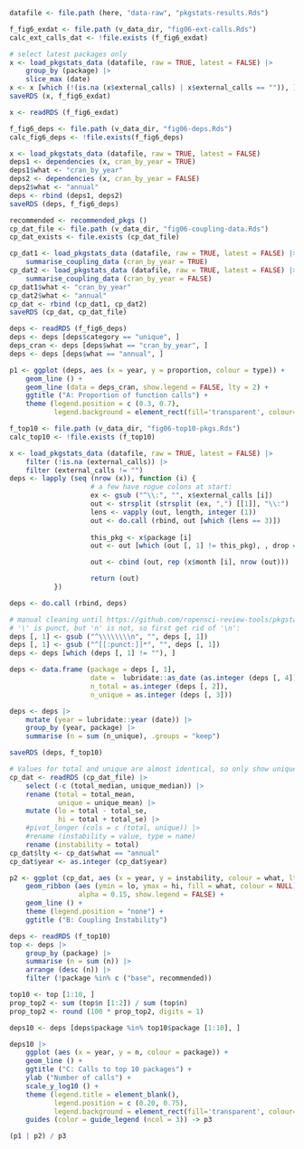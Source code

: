 
```r
datafile <- file.path (here, "data-raw", "pkgstats-results.Rds")
```

```r
f_fig6_exdat <- file.path (v_data_dir, "fig06-ext-calls.Rds")
calc_ext_calls_dat <- !file.exists (f_fig6_exdat)
```

```r
# select latest packages only
x <- load_pkgstats_data (datafile, raw = TRUE, latest = FALSE) |>
    group_by (package) |>
    slice_max (date)
x <- x [which (!(is.na (x$external_calls) | x$external_calls == "")), ]
saveRDS (x, f_fig6_exdat)
```

```r
x <- readRDS (f_fig6_exdat)
```
```r
f_fig6_deps <- file.path (v_data_dir, "fig06-deps.Rds")
calc_fig6_deps <- !file.exists(f_fig6_deps)
```

```r
x <- load_pkgstats_data (datafile, raw = TRUE, latest = FALSE)
deps1 <- dependencies (x, cran_by_year = TRUE)
deps1$what <- "cran_by_year"
deps2 <- dependencies (x, cran_by_year = FALSE)
deps2$what <- "annual"
deps <- rbind (deps1, deps2)
saveRDS (deps, f_fig6_deps)
```
```r
recommended <- recommended_pkgs ()
cp_dat_file <- file.path (v_data_dir, "fig06-coupling-data.Rds")
cp_dat_exists <- file.exists (cp_dat_file)
```

```r
cp_dat1 <- load_pkgstats_data (datafile, raw = TRUE, latest = FALSE) |>
    summarise_coupling_data (cran_by_year = TRUE)
cp_dat2 <- load_pkgstats_data (datafile, raw = TRUE, latest = FALSE) |>
    summarise_coupling_data (cran_by_year = FALSE)
cp_dat1$what <- "cran_by_year"
cp_dat2$what <- "annual"
cp_dat <- rbind (cp_dat1, cp_dat2)
saveRDS (cp_dat, cp_dat_file)
```



```r
deps <- readRDS (f_fig6_deps)
deps <- deps [deps$category == "unique", ]
deps_cran <- deps [deps$what == "cran_by_year", ]
deps <- deps [deps$what == "annual", ]

p1 <- ggplot (deps, aes (x = year, y = proportion, colour = type)) +
    geom_line () +
    geom_line (data = deps_cran, show.legend = FALSE, lty = 2) +
    ggtitle ("A: Proportion of function calls") +
    theme (legend.position = c (0.3, 0.7),
           legend.background = element_rect(fill='transparent', colour='transparent'))
```

```r
f_top10 <- file.path (v_data_dir, "fig06-top10-pkgs.Rds")
calc_top10 <- !file.exists (f_top10)
```


```r
x <- load_pkgstats_data (datafile, raw = TRUE, latest = FALSE) |>
    filter (!is.na (external_calls)) |>
    filter (external_calls != "")
deps <- lapply (seq (nrow (x)), function (i) {
                    # a few have rogue colons at start:
                    ex <- gsub ("^\\:", "", x$external_calls [i])
                    out <- strsplit (strsplit (ex, ",") [[1]], "\\:")
                    lens <- vapply (out, length, integer (1))
                    out <- do.call (rbind, out [which (lens == 3)])
                    
                    this_pkg <- x$package [i]
                    out <- out [which (out [, 1] != this_pkg), , drop = FALSE]

                    out <- cbind (out, rep (x$month [i], nrow (out)))

                    return (out)
           })

deps <- do.call (rbind, deps)

# manual cleaning until https://github.com/ropensci-review-tools/pkgstats/issues/33
# '\' is punct, but 'n' is not, so first get rid of '\n':
deps [, 1] <- gsub ("^\\\\\\\\n", "", deps [, 1])
deps [, 1] <- gsub ("^[[:punct:]]*", "", deps [, 1])
deps <- deps [which (deps [, 1] != ""), ]

deps <- data.frame (package = deps [, 1],
                    date =  lubridate::as_date (as.integer (deps [, 4])),
                    n_total = as.integer (deps [, 2]),
                    n_unique = as.integer (deps [, 3]))

deps <- deps |>
    mutate (year = lubridate::year (date)) |>
    group_by (year, package) |>
    summarise (n = sum (n_unique), .groups = "keep")

saveRDS (deps, f_top10)
```

```r
# Values for total and unique are almost identical, so only show unique
cp_dat <- readRDS (cp_dat_file) |>
    select (-c (total_median, unique_median)) |>
    rename (total = total_mean,
            unique = unique_mean) |>
    mutate (lo = total - total_se,
            hi = total + total_se) |>
    #pivot_longer (cols = c (total, unique)) |>
    #rename (instability = value, type = name)
    rename (instability = total)
cp_dat$lty <- cp_dat$what == "annual"
cp_dat$year <- as.integer (cp_dat$year)

p2 <- ggplot (cp_dat, aes (x = year, y = instability, colour = what, lty = lty)) +
    geom_ribbon (aes (ymin = lo, ymax = hi, fill = what, colour = NULL),
                 alpha = 0.15, show.legend = FALSE) +
    geom_line () +
    theme (legend.position = "none") +
    ggtitle ("B: Coupling Instability")
```

```r
deps <- readRDS (f_top10)
top <- deps |>
    group_by (package) |>
    summarise (n = sum (n)) |>
    arrange (desc (n)) |>
    filter (!package %in% c ("base", recommended))

top10 <- top [1:10, ]
prop_top2 <- sum (top$n [1:2]) / sum (top$n)
prop_top2 <- round (100 * prop_top2, digits = 1)

deps10 <- deps [deps$package %in% top10$package [1:10], ]

deps10 |>
    ggplot (aes (x = year, y = n, colour = package)) +
    geom_line () +
    ggtitle ("C: Calls to top 10 packages") +
    ylab ("Number of calls") +
    scale_y_log10 () +
    theme (legend.title = element_blank(),
           legend.position = c (0.20, 0.75),
           legend.background = element_rect(fill='transparent', colour='transparent')) +
    guides (color = guide_legend (ncol = 3)) -> p3
```

```r
(p1 | p2) / p3
```
